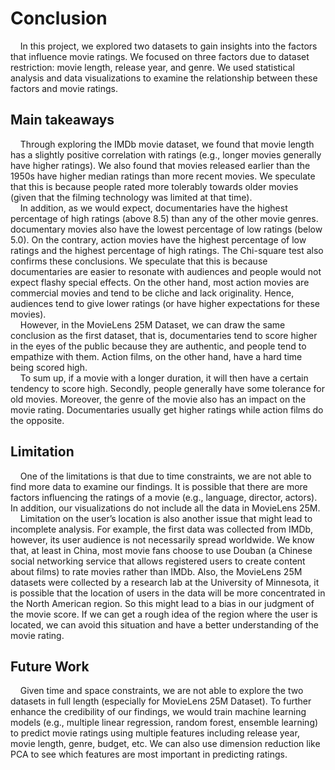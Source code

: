 # Conclusion

|     In this project, we explored two datasets to gain insights into the factors that influence movie ratings. We focused on three factors due to dataset restriction: movie length, release year, and genre. We used statistical analysis and data visualizations to examine the relationship between these factors and movie ratings.


## Main takeaways

|     Through exploring the IMDb movie dataset, we found that movie length has a slightly positive correlation with ratings (e.g., longer movies generally have higher ratings). We also found that movies released earlier than the 1950s have higher median ratings than more recent movies. We speculate that this is because people rated more tolerably towards older movies (given that the filming technology was limited at that time). 

|     In addition, as we would expect, documentaries have the highest percentage of high ratings (above 8.5) than any of the other movie genres. documentary movies also have the lowest percentage of low ratings (below 5.0). On the contrary, action movies have the highest percentage of low ratings and the highest percentage of high ratings. The Chi-square test also confirms these conclusions. We speculate that this is because documentaries are easier to resonate with audiences and people would not expect flashy special effects. On the other hand, most action movies are commercial movies and tend to be cliche and lack originality. Hence, audiences tend to give lower ratings (or have higher expectations for these movies).

|     However, in the MovieLens 25M Dataset, we can draw the same conclusion as the first dataset, that is, documentaries tend to score higher in the eyes of the public because they are authentic, and people tend to empathize with them. Action films, on the other hand, have a hard time being scored high.

|     To sum up, if a movie with a longer duration, it will then have a certain tendency to score high. Secondly, people generally have some tolerance for old movies. Moreover, the genre of the movie also has an impact on the movie rating. Documentaries usually get higher ratings while action films do the opposite. 


## Limitation

|     One of the limitations is that due to time constraints, we are not able to find more data to examine our findings. It is possible that there are more factors influencing the ratings of a movie (e.g., language, director, actors). In addition, our visualizations do not include all the data in MovieLens 25M.  


|     Limitation on the user’s location is also another issue that might lead to incomplete analysis. For example, the first data was collected from IMDb, however, its user audience is not necessarily spread worldwide. We know that, at least in China, most movie fans choose to use Douban (a Chinese social networking service that allows registered users to create content about films) to rate movies rather than IMDb. Also, the MovieLens 25M datasets were collected by a research lab at the University of Minnesota, it is possible that the location of users in the data will be more concentrated in the North American region. So this might lead to a bias in our judgment of the movie score. If we can get a rough idea of the region where the user is located, we can avoid this situation and have a better understanding of the movie rating.

## Future Work

|     Given time and space constraints, we are not able to explore the two datasets in full length (especially for MovieLens 25M Dataset). To further enhance the credibility of our findings, we would train machine learning models (e.g., multiple linear regression, random forest, ensemble learning) to predict movie ratings using multiple features including release year, movie length, genre, budget, etc. We can also use dimension reduction like PCA to see which features are most important in predicting ratings.

